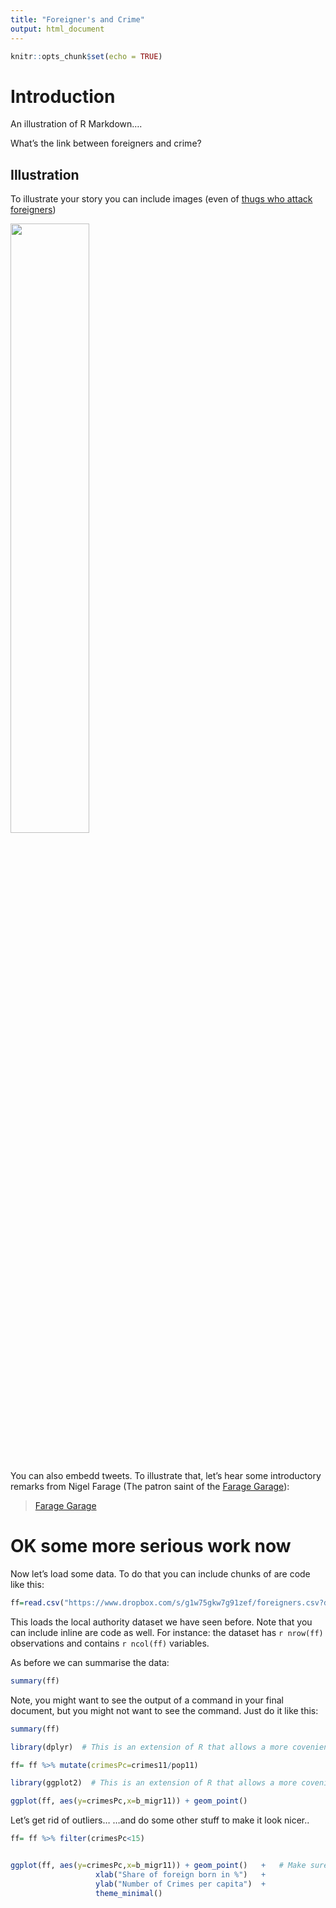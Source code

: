 ```yaml
---
title: "Foreigner's and Crime"
output: html_document
---
```


```r
knitr::opts_chunk$set(echo = TRUE)
```


# Introduction

An illustration of R Markdown....

<!--- The previous line makes a heading...
  This here is a comment that won't be displayed on the web page. 
-->

What's the link between foreigners and crime?


## Illustration 

To illustrate your story you can include images (even of [thugs who attack foreigners](https://www.freemovement.org.uk/theresa-mays-immigration-legacy/))

![](https://i.dailymail.co.uk/i/pix/scaled/2013/02/16/article-2279828-027314C900000514-667_308x185.jpg){width=50%}

<br>


You can also embedd tweets. To illustrate that, let's hear some introductory remarks from Nigel Farage (The patron saint of the [Farage Garage](https://www.theneweuropean.co.uk/top-stories/faragegarage-trends-on-twitters-over-secret-brexit-lorry-park-1-6743902)):


<blockquote class="twitter-tweet" data-lang="en"><p lang="en" dir="ltr"> <a href="https://twitter.com/mikegove12/status/1306904285343617025">Farage Garage</a></blockquote>
<script async src="//platform.twitter.com/widgets.js" charset="utf-8"></script>



# OK some more serious work now

Now let's load some data. To do that you can include chunks of are code like this:


```r

ff=read.csv("https://www.dropbox.com/s/g1w75gkw7g91zef/foreigners.csv?dl=1")  

```


This loads the local authority dataset we have seen before. Note that you can include inline are code as well. 
For instance: the dataset has `r nrow(ff)` observations and contains `r ncol(ff)` variables.

As before we can summarise the data:

```r
summary(ff)

```


Note, you might want to see the output of a command in your final document, but you might not want to see the command. Just do it like this:


```r
summary(ff)

```




```r
library(dplyr)  # This is an extension of R that allows a more covenient handling of dataframes

ff= ff %>% mutate(crimesPc=crimes11/pop11)


```




```r
library(ggplot2)  # This is an extension of R that allows a more covenient handling of dataframes

ggplot(ff, aes(y=crimesPc,x=b_migr11)) + geom_point() 


```


Let's get rid of outliers...
...and do some other stuff to make it look nicer..

```r

ff= ff %>% filter(crimesPc<15)


ggplot(ff, aes(y=crimesPc,x=b_migr11)) + geom_point()   +   # Make sure + is on this line so R understands the command is not finished
                   xlab("Share of foreign born in %")   +  
                   ylab("Number of Crimes per capita")  + 
                   theme_minimal()


```




